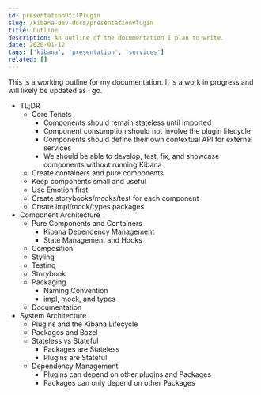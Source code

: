 ```yaml
---
id: presentationUtilPlugin
slug: /kibana-dev-docs/presentationPlugin
title: Outline
description: An outline of the documentation I plan to write.
date: 2020-01-12
tags: ['kibana', 'presentation', 'services']
related: []
---
```


This is a working outline for my documentation. It is a work in progress and will likely be updated as I go.

- TL;DR
  - Core Tenets
    - Components should remain stateless until imported
    - Component consumption should not involve the plugin lifecycle
    - Components should define their own contextual API for external services
    - We should be able to develop, test, fix, and showcase components without running Kibana
  - Create containers and pure components
  - Keep components small and useful
  - Use Emotion first
  - Create storybooks/mocks/test for each component
  - Create impl/mock/types packages
- Component Architecture
  - Pure Components and Containers
    - Kibana Dependency Management
    - State Management and Hooks
  - Composition
  - Styling
  - Testing
  - Storybook
  - Packaging
    - Naming Convention
    - impl, mock, and types
  - Documentation
- System Architecture
  - Plugins and the Kibana Lifecycle
  - Packages and Bazel
  - Stateless vs Stateful
    - Packages are Stateless
    - Plugins are Stateful
  - Dependency Management
    - Plugins can depend on other plugins and Packages
    - Packages can only depend on other Packages